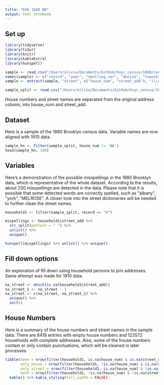 ```yaml
---
title: "EDA 1880 BK"
output: html_notebook
---
```


## Set up
```r
library(tidyverse)
library(tidyr)
library(knitr)
library(kableExtra)
library(hunspell)
```

```r
sample <- read_csv("/Users/olivia/Documents/GitHub/hnyc_census/1880/census_1880_h_bk_sample100k.csv")
names(sample) <- c("record", "year", "dwelling_ser", "dwsize", "township", "pageno", "microfilm", "n_fam", "hh_ser_bef_split", "split", "mcd", "county", "ED", "supdist", "street" )
sample <- extract(sample, "street", c("house_num", "street_add"), "(\\d.)(\\D+)")

sample_split <- read.csv("/Users/olivia/Documents/GitHub/hnyc_census/1880/Scripts/census_1880_h_bk_split.csv")
```
House numbers and street names are separated from the original address column, into house_num and street_add.


## Dataset
Here is a sample of the 1880 Brooklyn census data.
Variable names are now aligned with 1910 data.
```r
sample_hn <- filter(sample_split, house_num != 'NA')
head(sample_hn, 100)
```

## Variables
Here's a demonstration of the possible misspellings in the 1880 Brooklyn data, which is representative of the whole dataset. According to the results, about 200 misspellings are detected in the data. Please note that it is possible that some detected words are correctly spelled, such as "albany", "york", "MELROSE". A closer look into the street dictionaries will be needed to further clean the street names.
```r
household1 <- filter(sample_split, record == "H")

mispellings <- household1$street_add %>%
  str_split(pattern = " ") %>%
  unlist() %>%
  unique()

hunspell(mispellings) %>% unlist() %>% unique()
```

## Fill down options
An exploration of fill down using household persons to join addresses. Same attempt was made for 1910 data. 
```r
na_street <- which(is.na(household1$street_add))
na_street_1 <- na_street - 1
na_street <- c(na_street, na_street_1) %>% 
  unique() %>% 
  sort()
```

## House Numbers
Here is a summary of the house numbers and street names in the sample data.
There are 8418 entries with empty house numbers and 123572 households with complete addresses. Also, some of the house numbers contain or only contain punctuations, which will be cleaned in later processes.

```r
tibble(none = nrow(filter(household1, is.na(house_num) & is.na(street_add))),
       only_house = nrow(filter(household1, !is.na(house_num) & is.na(street_add))),
       only_street = nrow(filter(household1, is.na(house_num) & !is.na(street_add))),
       both = nrow(filter(household1, !is.na(house_num) & !is.na(street_add)))) %>%
  kable() %>% kable_styling(full_width = FALSE)
```